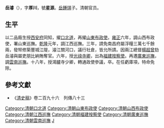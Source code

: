 '''岳濬'''（{{bd|1704年||1753年|}}），字'''厚川'''，號'''星源'''。[[岳鍾琪|岳鍾琪]]子。清朝官员。

==生平==
以二品廕生授[[西安府|西安府]]同知，擢[[口北道|口北道]]，再擢[[山東布政使|山東布政使]]。[[雍正|雍正]]六年，調山西布政使，署山東巡撫。[[乾隆|乾隆]]元年，調江西巡撫。三年，請免南昌府屬浮糧三萬七千餘兩，發帑修築豐城江隄，濬江關河口，議行社倉，皆允所請。因兩江總督[[楊超曾|楊超曾]]劾岳濬與屬吏朋比納賄奪官。六年，授[[光祿寺卿|光祿寺卿]]，出為[[福建按察使|福建按察使]]。再遷[[廣東巡撫|廣東巡撫]]，調[[雲南巡撫|雲南巡撫]]。十八年，授鴻臚寺少卿，轉通政使參議，卒。在任虧庫項，特命免除。

==參考文獻==
*《[[清史稿|清史稿]]》卷二百九十六　列傳八十三
{{清朝江西巡撫}}
{{DEFAULTSORT:Yue岳}}
[[Category:清朝口北道|Category:清朝口北道]]
[[Category:清朝山東布政使|Category:清朝山東布政使]]
[[Category:清朝山西布政使|Category:清朝山西布政使]]
[[Category:清朝江西巡撫|Category:清朝江西巡撫]]
[[Category:清朝福建按察使|Category:清朝福建按察使]]
[[Category:清朝廣東巡撫|Category:清朝廣東巡撫]]
[[Category:清朝雲南巡撫|Category:清朝雲南巡撫]]
[[Category:岳姓|J]]